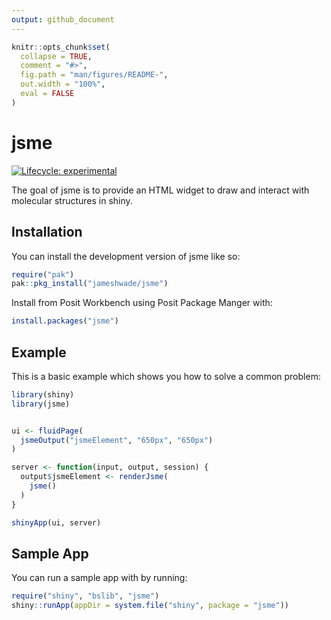 ```yaml
---
output: github_document
---
```


<!-- README.md is generated from README.Rmd. Please edit that file -->

```r
knitr::opts_chunk$set(
  collapse = TRUE,
  comment = "#>",
  fig.path = "man/figures/README-",
  out.width = "100%",
  eval = FALSE
)
```

# jsme

<!-- badges: start -->
[![Lifecycle: experimental](https://img.shields.io/badge/lifecycle-experimental-orange.svg)](https://lifecycle.r-lib.org/articles/stages.html#experimental)
<!-- badges: end -->

The goal of jsme is to provide an HTML widget to draw and interact with molecular structures in shiny.

## Installation

You can install the development version of jsme like so:

``` r
require("pak")
pak::pkg_install("jameshwade/jsme")
```

Install from Posit Workbench using Posit Package Manger with:

```r
install.packages("jsme")
```

## Example

This is a basic example which shows you how to solve a common problem:

```r
library(shiny)
library(jsme)


ui <- fluidPage(
  jsmeOutput("jsmeElement", "650px", "650px")
)

server <- function(input, output, session) {
  output$jsmeElement <- renderJsme(
    jsme()
  )
}

shinyApp(ui, server)
```

## Sample App

You can run a sample app with by running:

```r
require("shiny", "bslib", "jsme")
shiny::runApp(appDir = system.file("shiny", package = "jsme"))
```

